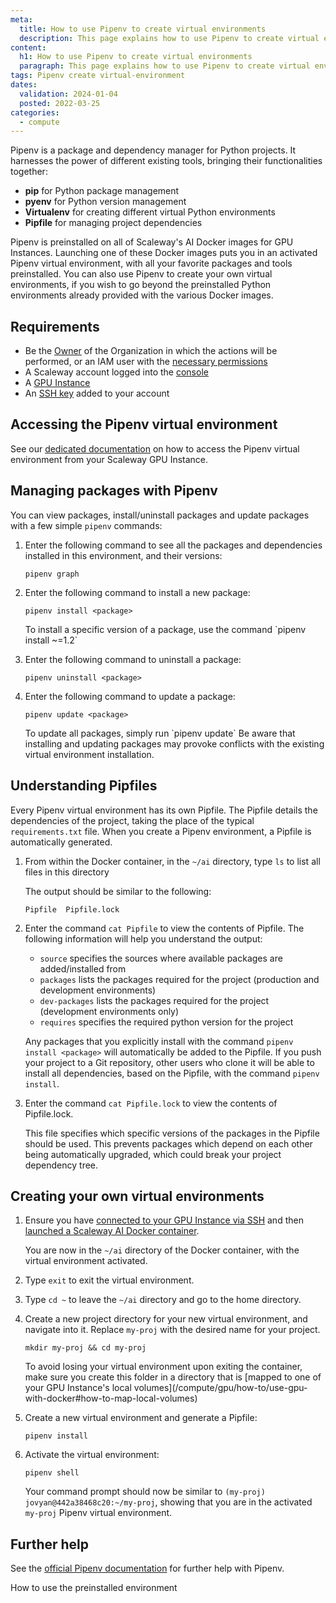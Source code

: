```yaml
---
meta:
  title: How to use Pipenv to create virtual environments
  description: This page explains how to use Pipenv to create virtual environments with your GPU Instance
content:
  h1: How to use Pipenv to create virtual environments
  paragraph: This page explains how to use Pipenv to create virtual environments with your GPU Instance
tags: Pipenv create virtual-environment
dates:
  validation: 2024-01-04
  posted: 2022-03-25
categories:
  - compute
---
```


Pipenv is a package and dependency manager for Python projects. It harnesses the power of different existing tools, bringing their functionalities together:
  - **pip** for Python package management
  - **pyenv** for Python version management
  - **Virtualenv** for creating different virtual Python environments
  - **Pipfile** for managing project dependencies

Pipenv is preinstalled on all of Scaleway's AI Docker images for GPU Instances. Launching one of these Docker images puts you in an activated Pipenv virtual environment, with all your favorite packages and tools preinstalled. You can also use Pipenv to create your own virtual environments, if you wish to go beyond the preinstalled Python environments already provided with the various Docker images.

## Requirements

- Be the [Owner](/identity-and-access-management/iam/concepts/#owner) of the Organization in which the actions will be performed, or an IAM user with the [necessary permissions](/identity-and-access-management/iam/concepts/#permission)
- A Scaleway account logged into the [console](https://console.scaleway.com)
- A [GPU Instance](/compute/gpu/how-to/create-manage-gpu-instance/)
- An [SSH key](/identity-and-access-management/organizations-and-projects/how-to/create-ssh-key/) added to your account

## Accessing the Pipenv virtual environment

See our [dedicated documentation](/compute/gpu/how-to/use-preinstalled-env/#working-with-the-pre-installed-environment-on-ubuntu-focal-gpu-os11) on how to access the Pipenv virtual environment from your Scaleway GPU Instance.

## Managing packages with Pipenv

You can view packages, install/uninstall packages and update packages with a few simple `pipenv` commands:

1. Enter the following command to see all the packages and dependencies installed in this environment, and their versions:

    `pipenv graph`
2. Enter the following command to install a new package:

    `pipenv install <package>`

    <Message type="tip">
      To install a specific version of a package, use the command `pipenv install <package>~=1.2`
    </Message>
3. Enter the following command to uninstall a package:

    `pipenv uninstall <package>`
4. Enter the following command to update a package:

    `pipenv update <package>`

    <Message type="tip">
      To update all packages, simply run `pipenv update`
    </Message>

    <Message type="important">
      Be aware that installing and updating packages may provoke conflicts with the existing virtual environment installation.
    </Message>

## Understanding Pipfiles

Every Pipenv virtual environment has its own Pipfile. The Pipfile details the dependencies of the project, taking the place of the typical `requirements.txt` file. When you create a Pipenv environment, a Pipfile is automatically generated.

1. From within the Docker container, in the `~/ai` directory, type `ls` to list all files in this directory

    The output should be similar to the following:

    ```
    Pipfile  Pipfile.lock
    ```
2. Enter the command `cat Pipfile` to view the contents of Pipfile. The following information will help you understand the output:
    - `source` specifies the sources where available packages are added/installed from
    - `packages` lists the packages required for the project (production and development environments)
    - `dev-packages` lists the packages required for the project (development environments only)
    - `requires` specifies the required python version for the project

    Any packages that you explicitly install with the command `pipenv install <package>` will automatically be added to the Pipfile. If you push your project to a Git repository, other users who clone it will be able to install all dependencies, based on the Pipfile, with the command `pipenv install`.
3. Enter the command `cat Pipfile.lock` to view the contents of Pipfile.lock.

    This file specifies which specific versions of the packages in the Pipfile should be used. This prevents packages which depend on each other being automatically upgraded, which could break your project dependency tree.

## Creating your own virtual environments

1. Ensure you have [connected to your GPU Instance via SSH](/compute/instances/how-to/connect-to-instance) and then [launched a Scaleway AI Docker container](/compute/gpu/how-to/use-gpu-with-docker).

    You are now in the `~/ai` directory of the Docker container, with the virtual environment activated.
2. Type `exit` to exit the virtual environment.
3. Type `cd ~` to leave the `~/ai` directory and go to the home directory.
4. Create a new project directory for your new virtual environment, and navigate into it. Replace `my-proj` with the desired name for your project.

    `mkdir my-proj && cd my-proj`

    <Message type="tip">
      To avoid losing your virtual environment upon exiting the container, make sure you create this folder in a directory that is [mapped to one of your GPU Instance's local volumes](/compute/gpu/how-to/use-gpu-with-docker#how-to-map-local-volumes)
    </Message>
5. Create a new virtual environment and generate a Pipfile:

    `pipenv install`
6. Activate the virtual environment:

    `pipenv shell`

    Your command prompt should now be similar to `(my-proj) jovyan@442a38468c20:~/my-proj`, showing that you are in the activated `my-proj` Pipenv virtual environment.

## Further help

See the [official Pipenv documentation](https://docs.pipenv.org/) for further help with Pipenv.


<Navigation title="See also">
  <PreviousButton to="/compute/gpu/how-to/use-preinstalled-env/">How to use the preinstalled environment</PreviousButton>
</Navigation>